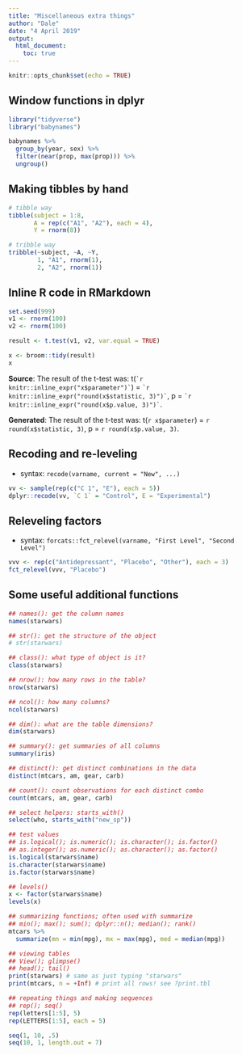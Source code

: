 ```yaml
---
title: "Miscellaneous extra things"
author: "Dale"
date: "4 April 2019"
output: 
  html_document:
    toc: true
---
```


```r
knitr::opts_chunk$set(echo = TRUE)
```

## Window functions in dplyr

```r
library("tidyverse")
library("babynames")

babynames %>%
  group_by(year, sex) %>%
  filter(near(prop, max(prop))) %>%
  ungroup()
```


## Making tibbles by hand

```r
# tibble way
tibble(subject = 1:8,
       A = rep(c("A1", "A2"), each = 4),
       Y = rnorm(8))

# tribble way
tribble(~subject, ~A, ~Y,
        1, "A1", rnorm(1),
        2, "A2", rnorm(1))
```


## Inline R code in RMarkdown

```r
set.seed(999)
v1 <- rnorm(100)
v2 <- rnorm(100)

result <- t.test(v1, v2, var.equal = TRUE)

x <- broom::tidy(result)
x
```

**Source**: The result of the t-test was: 
t(`` `r knitr::inline_expr("x$parameter")` ``) = 
`` `r knitr::inline_expr("round(x$statistic, 3)")` ``, 
p = `` `r knitr::inline_expr("round(x$p.value, 3)")` ``.

**Generated**: The result of the t-test was: 
t(`r x$parameter`) = `r round(x$statistic, 3)`, p = `r round(x$p.value, 3)`.


## Recoding and re-leveling

- syntax: `recode(varname, current = "New", ...)`

```r
vv <- sample(rep(c("C 1", "E"), each = 5))
dplyr::recode(vv, `C 1` = "Control", E = "Experimental")
```

## Releveling factors

- syntax: `forcats::fct_relevel(varname, "First Level", "Second Level")`

```r
vvv <- rep(c("Antidepressant", "Placebo", "Other"), each = 3)
fct_relevel(vvv, "Placebo")
```

## Some useful additional functions

```r
## names(): get the column names
names(starwars)

## str(): get the structure of the object
# str(starwars)

## class(): what type of object is it?
class(starwars)

## nrow(): how many rows in the table?
nrow(starwars)

## ncol(): how many columns?
ncol(starwars)

## dim(): what are the table dimensions? 
dim(starwars)

## summary(): get summaries of all columns
summary(iris)

## distinct(): get distinct combinations in the data
distinct(mtcars, am, gear, carb)

## count(): count observations for each distinct combo
count(mtcars, am, gear, carb)

## select helpers: starts_with()
select(who, starts_with("new_sp"))

## test values
## is.logical(); is.numeric(); is.character(); is.factor()
## as.integer(); as.numeric(); as.character(); as.factor()
is.logical(starwars$name)
is.character(starwars$name)
is.factor(starwars$name)

## levels()
x <- factor(starwars$name)
levels(x)

## summarizing functions; often used with summarize
## min(); max(); sum(); dplyr::n(); median(); rank()
mtcars %>%
  summarize(mn = min(mpg), mx = max(mpg), med = median(mpg))
```

```r
## viewing tables
## View(); glimpse()
## head(); tail()
print(starwars) # same as just typing "starwars"
print(mtcars, n = +Inf) # print all rows! see ?print.tbl
```

```r
## repeating things and making sequences
## rep(); seq()
rep(letters[1:5], 5)
rep(LETTERS[1:5], each = 5)

seq(1, 10, .5)
seq(10, 1, length.out = 7)
```

